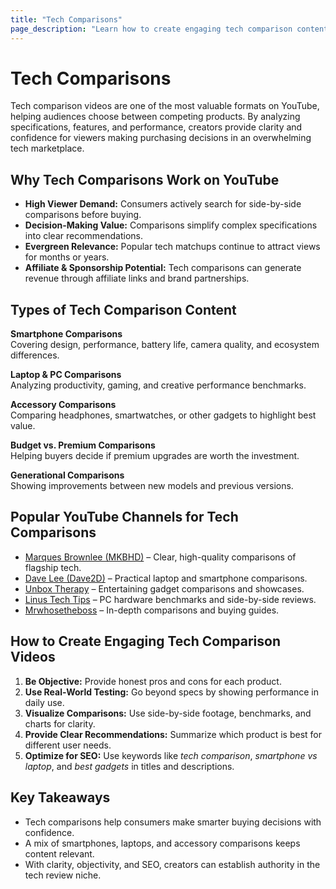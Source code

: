 ```yaml
---
title: "Tech Comparisons"
page_description: "Learn how to create engaging tech comparison content—covering side-by-side analysis, performance tests, buying guides, and recommendations."
---
```


# Tech Comparisons

Tech comparison videos are one of the most valuable formats on YouTube, helping audiences choose between competing products. By analyzing specifications, features, and performance, creators provide clarity and confidence for viewers making purchasing decisions in an overwhelming tech marketplace.

## Why Tech Comparisons Work on YouTube

- **High Viewer Demand:** Consumers actively search for side-by-side comparisons before buying.  
- **Decision-Making Value:** Comparisons simplify complex specifications into clear recommendations.  
- **Evergreen Relevance:** Popular tech matchups continue to attract views for months or years.  
- **Affiliate & Sponsorship Potential:** Tech comparisons can generate revenue through affiliate links and brand partnerships.  

## Types of Tech Comparison Content

**Smartphone Comparisons**  
Covering design, performance, battery life, camera quality, and ecosystem differences.  

**Laptop & PC Comparisons**  
Analyzing productivity, gaming, and creative performance benchmarks.  

**Accessory Comparisons**  
Comparing headphones, smartwatches, or other gadgets to highlight best value.  

**Budget vs. Premium Comparisons**  
Helping buyers decide if premium upgrades are worth the investment.  

**Generational Comparisons**  
Showing improvements between new models and previous versions.  

## Popular YouTube Channels for Tech Comparisons

- [Marques Brownlee (MKBHD)](https://www.youtube.com/@mkbhd) – Clear, high-quality comparisons of flagship tech.  
- [Dave Lee (Dave2D)](https://www.youtube.com/@Dave2D) – Practical laptop and smartphone comparisons.  
- [Unbox Therapy](https://www.youtube.com/@unboxtherapy) – Entertaining gadget comparisons and showcases.  
- [Linus Tech Tips](https://www.youtube.com/@LinusTechTips) – PC hardware benchmarks and side-by-side reviews.  
- [Mrwhosetheboss](https://www.youtube.com/@Mrwhosetheboss) – In-depth comparisons and buying guides.  

## How to Create Engaging Tech Comparison Videos

1. **Be Objective:** Provide honest pros and cons for each product.  
2. **Use Real-World Testing:** Go beyond specs by showing performance in daily use.  
3. **Visualize Comparisons:** Use side-by-side footage, benchmarks, and charts for clarity.  
4. **Provide Clear Recommendations:** Summarize which product is best for different user needs.  
5. **Optimize for SEO:** Use keywords like *tech comparison*, *smartphone vs laptop*, and *best gadgets* in titles and descriptions.  

## Key Takeaways

- Tech comparisons help consumers make smarter buying decisions with confidence.  
- A mix of smartphones, laptops, and accessory comparisons keeps content relevant.  
- With clarity, objectivity, and SEO, creators can establish authority in the tech review niche.  
